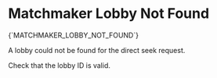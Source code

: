 # Matchmaker Lobby Not Found

<Summary>{`MATCHMAKER_LOBBY_NOT_FOUND`}</Summary>

A lobby could not be found for the direct seek request.

Check that the lobby ID is valid.

